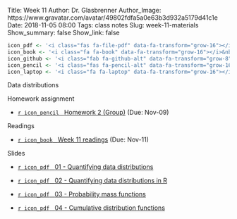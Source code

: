Title: Week 11
Author: Dr. Glasbrenner
Author_Image: https://www.gravatar.com/avatar/49802fdfa5a0e63b3d932a5179d41c1e
Date: 2018-11-05 08:00
Tags: class notes
Slug: week-11-materials
Show_summary: false
Show_link: false

```r
icon_pdf <- '<i class="fas fa-file-pdf" data-fa-transform="grow-16"></i>&nbsp;'
icon_book <- '<i class="fa fa-book" data-fa-transform="grow-16"></i>&nbsp;'
icon_github <- '<i class="fab fa-github-alt" data-fa-transform="grow-8"></i>&nbsp;'
icon_pencil <- '<i class="fas fa-pencil-alt" data-fa-transform="grow-16"></i>&nbsp;'
icon_laptop <- '<i class="fa fa-laptop" data-fa-transform="grow-16"></i>&nbsp;'
```

[Data distributions]{.h2}

[Homework assignment]{.h3}

::: {.no-bullets}
*   [`r icon_pencil` &nbsp; [Homework 2 (Group)]{.card-downloads-format}][homework-2-group-assignment] (Due: Nov-09)
:::
<div style="margin-bottom: 1em"></div>

[Readings]{.h3}

::: {.no-bullets}
*   [`r icon_book` &nbsp; [Week 11 readings]{.card-downloads-format}][readings] (Due: Nov-11)
:::

<div style="margin-bottom: 1em"></div>

[Slides]{.h3}

::: {.no-bullets}
*   [`r icon_pdf` &nbsp; [01 - Quantifying data distributions]{.card-downloads-format}][slides-01]

*   [`r icon_pdf` &nbsp; [02 - Quantifying data distributions in R]{.card-downloads-format}][slides-02]

*   [`r icon_pdf` &nbsp; [03 - Probability mass functions]{.card-downloads-format}][slides-03]

*   [`r icon_pdf` &nbsp; [04 - Cumulative distribution functions]{.card-downloads-format}][slides-04]
:::

[readings]:                    /assignments/week-11-readings/
[slides-01]:                   /doc/week11_data_distributions_01_quantifying_data_distributions.pdf
[slides-02]:                   /doc/week11_data_distributions_02_quantifying_data_distributions_in_r.pdf
[slides-03]:                   /doc/week11_data_distributions_03_probability_mass_functions.pdf
[slides-04]:                   /doc/week11_data_distributions_04_cumulative_distribution_functions.pdf
[homework-2-group-assignment]: /assignments/homework-2-group/
